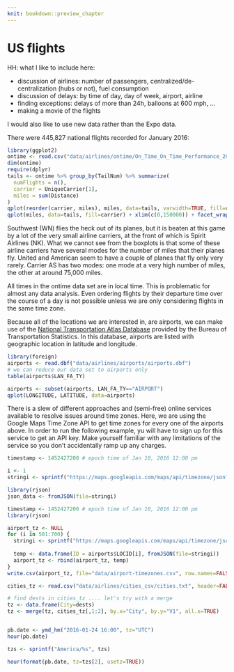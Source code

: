 ```yaml
---
knit: bookdown::preview_chapter
---
```


# US flights


HH: what I like to include here:

- discussion of airlines: number of passengers, centralized/de-centralization (hubs or not), fuel consumption
- discussion of delays: by time of day, day of week, airport, airline
- finding exceptions: delays of more than 24h, balloons at 600 mph, ...
- making a movie of the flights

I would also like to use new data rather than the Expo data.


There were 445,827 national flights recorded for January 2016:
```r
library(ggplot2)
ontime <- read.csv("data/airlines/ontime/On_Time_On_Time_Performance_2016_1.csv")
dim(ontime)
require(dplyr)
tails <- ontime %>% group_by(TailNum) %>% summarize(
  numFlights = n(),
  carrier = UniqueCarrier[1],
  miles = sum(Distance)
)
qplot(reorder(carrier, miles), miles, data=tails, varwidth=TRUE, fill=carrier, geom="boxplot") + ylim(c(0,150000)) 
qplot(miles, data=tails, fill=carrier) + xlim(c(0,150000)) + facet_wrap(~carrier, scales="free_y")
```
Southwest (WN) flies the heck out of its planes, but it is beaten at this game by a lot of the very small airline carriers, at the front of which is Spirit Airlines (NK).
What we cannot see from the boxplots is that some of these airline carriers have several modes for the number of miles that their planes fly. United and American seem to have a couple of planes that fly only very rarely. Carrier AS has two modes: one mode at a very high number of miles, the other at around 75,000 miles.  

All times in the ontime data set are in local time. This is problematic for almost any data analysis. Even ordering flights by their departure time over the course of a day is not possible unless we are only considering flights in the same time zone. 

Because all of the locations we are interested in, are airports, we can make use of the
[National Transportation Atlas Database](http://www.rita.dot.gov/bts/sites/rita.dot.gov.bts/files/publications/national_transportation_atlas_database/2011/index.html) provided by the Bureau of Transportation Statistics. In this database, airports are listed with geographic location in latitude and longitude. 
```r
library(foreign)
airports <- read.dbf("data/airlines/airports/airports.dbf")
# we can reduce our data set to airports only 
table(airports$LAN_FA_TY)

airports <- subset(airports, LAN_FA_TY=="AIRPORT")
qplot(LONGITUDE, LATITUDE, data=airports)
```

There is a slew of different approaches and (semi-free) online services available to resolve issues around time zones. Here, we are using the Google Maps Time Zone API to get time zones for every one of the airports above. In order to run the following example, yu will have to sign up for this service to get an API key. Make yourself familiar with any limitations of the service so you don't accidentally ramp up any charges.

```r
timestamp <- 1452427200 # epoch time of Jan 10, 2016 12:00 pm

i <- 1
stringi <- sprintf("https://maps.googleapis.com/maps/api/timezone/json?location=%s,%s&timestamp=1452427200&key=PASTE-YOUR-KEY-HERE", airports$LATITUDE[i], airports$LONGITUDE[i])

library(rjson)
json_data <- fromJSON(file=stringi)
```

```r
timestamp <- 1452427200 # epoch time of Jan 10, 2016 12:00 pm
library(rjson)

airport_tz <- NULL
for (i in 501:700) {
  stringi <- sprintf("https://maps.googleapis.com/maps/api/timezone/json?location=%s,%s&timestamp=1452427200&key=AIzaSyCYXzAUh7Tq9CQ9dHvNFdkZ7QBdrfKNS3U", airports$LATITUDE[i], airports$LONGITUDE[i])
  
  temp <- data.frame(ID = airports$LOCID[i], fromJSON(file=stringi))
  airport_tz <- rbind(airport_tz, temp)
}
write.csv(airport_tz, file="data/airport-timezones.csv", row.names=FALSE)
```


```r
cities_tz <- read.csv("data/airlines/cities_csv/cities.txt", header=FALSE)

# find dests in cities_tz .... let's try with a merge
tz <- data.frame(City=dests)
tz <- merge(tz, cities_tz[,1:2], by.x="City", by.y="V1", all.x=TRUE)


pb.date <- ymd_hm("2016-01-24 16:00", tz="UTC")
hour(pb.date)

tzs <- sprintf("America/%s", tzs)

hour(format(pb.date, tz=tzs[2], usetz=TRUE))
```
